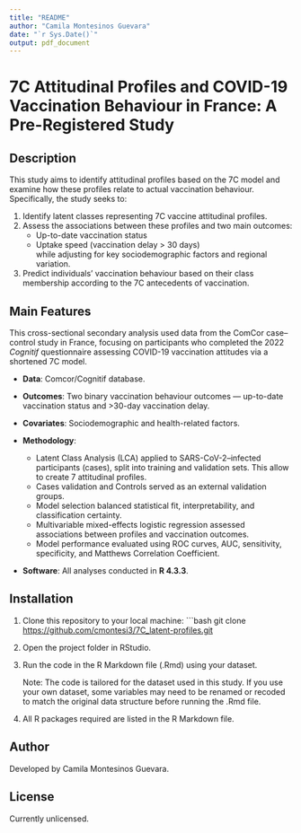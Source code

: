 ```yaml
---
title: "README"
author: "Camila Montesinos Guevara"
date: "`r Sys.Date()`"
output: pdf_document
---
```


# 7C Attitudinal Profiles and COVID-19 Vaccination Behaviour in France: A Pre-Registered Study

## Description

This study aims to identify attitudinal profiles based on the 7C model and examine how these profiles relate to actual vaccination behaviour. Specifically, the study seeks to:

1.  Identify latent classes representing 7C vaccine attitudinal profiles.\
2.  Assess the associations between these profiles and two main outcomes:
    -   Up-to-date vaccination status\
    -   Uptake speed (vaccination delay \> 30 days)\
        while adjusting for key sociodemographic factors and regional variation.\
3.  Predict individuals’ vaccination behaviour based on their class membership according to the 7C antecedents of vaccination.

## Main Features

This cross-sectional secondary analysis used data from the ComCor case–control study in France, focusing on participants who completed the 2022 *Cognitif* questionnaire assessing COVID-19 vaccination attitudes via a shortened 7C model.

-   **Data**: Comcor/Cognitif database.\

-   **Outcomes**: Two binary vaccination behaviour outcomes — up-to-date vaccination status and \>30-day vaccination delay.\

-   **Covariates**: Sociodemographic and health-related factors.\

-   **Methodology**:

    -   Latent Class Analysis (LCA) applied to SARS-CoV-2–infected participants (cases), split into training and validation sets. This allow to create 7 attitudinal profiles.
    -   Cases validation and Controls served as an external validation groups.\
    -   Model selection balanced statistical fit, interpretability, and classification certainty.\
    -   Multivariable mixed-effects logistic regression assessed associations between profiles and vaccination outcomes.\
    -   Model performance evaluated using ROC curves, AUC, sensitivity, specificity, and Matthews Correlation Coefficient.

-   **Software**: All analyses conducted in **R 4.3.3**.

## Installation

1.  Clone this repository to your local machine: \`\`\`bash git clone <https://github.com/cmontesi3/7C_latent-profiles.git>

2.  Open the project folder in RStudio.

3.  Run the code in the R Markdown file (.Rmd) using your dataset.

    Note: The code is tailored for the dataset used in this study. If you use your own dataset, some variables may need to be renamed or recoded to match the original data structure before running the .Rmd file.

4.  All R packages required are listed in the R Markdown file.

## Author

Developed by Camila Montesinos Guevara.

## License

Currently unlicensed.
